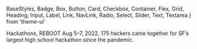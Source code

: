   BaseStyles,
  Badge,
  Box,
  Button,
  Card,
  Checkbox,
  Container,
  Flex,
  Grid,
  Heading,
  Input,
  Label,
  Link,
  NavLink,
  Radio,
  Select,
  Slider,
  Text,
  Textarea
} from 'theme-ui'

<Container mb={4} pt={4} bg="" variant="copy">
  <Heading variant="heading">Hackathons,</Heading>
  <Heading
    variant="ultratitle"
    sx={{
      textTransform: 'uppercase',
      pb: 4,
      color: '#fa4639',
      WebkitTextFillColor:
        '#fa4639' /* Will override color (regardless of order) */,
      WebkitTextStrokeWidth: '2px',
      WebkitTextStrokeColor: '#fa4639',
      fontWeight: 'heavy',
      textShadow: 'elevated',
    }}
   >
      REBOOT
    </Heading>
    <Heading variant="subheadline">Aug 5–7, 2022, 175 hackers came together for SF’s largest high school hackathon since the pandemic.</Heading>
</Container>
